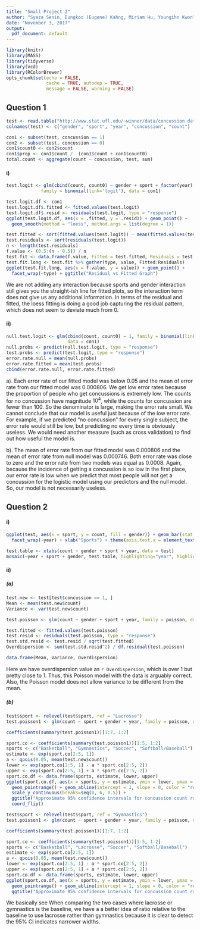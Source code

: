 ```yaml
---
title: "Small Project 2"
author: "Syaza Senin, Eungkoo (Eugene) Kahng, Miriam Hu, Youngihn Kwon"
date: "November 3, 2017"
output:
  pdf_document: default
---
```


```r
library(knitr)
library(MASS)
library(tidyverse)
library(vcd)
library(RColorBrewer)
opts_chunk$set(echo = FALSE,
               cache = TRUE, autodep = TRUE,
               message = FALSE, warning = FALSE)
```

## Question 1

```r
test <- read.table("http://www.stat.ufl.edu/~winner/data/concussion.dat")
colnames(test) <- c("gender", "sport", "year", "concussion", "count")

con1 <- subset(test, concussion == 1)
con2 <- subset(test, concussion == 0)
con1$count0 <- con2$count
con1$prop <- con1$count /  (con1$count + con1$count0)
total.count <- aggregate(count ~ concussion, test, sum)
```


#### i)


```r
test.logit <- glm(cbind(count, count0) ~ gender + sport + factor(year), 
             family = binomial(link='logit'), data = con1)

test.logit.df <- con1
test.logit.df$.fitted <- fitted.values(test.logit)
test.logit.df$.resid <- residuals(test.logit, type = "response")
ggplot(test.logit.df, aes(x = .fitted, y = .resid)) + geom_point() +
  geom_smooth(method = "loess", method.args = list(degree = 1))

test.fitted <- sort(fitted.values(test.logit)) - mean(fitted.values(test.logit))
test.residuals <- sort(residuals(test.logit))
n <- length(test.residuals)
f.value <- (0.5:(n - 0.5)) / n
test.fit <- data.frame(f.value, Fitted = test.fitted, Residuals = test.residuals)
test.fit.long <- test.fit %>% gather(type, value, Fitted:Residuals)
ggplot(test.fit.long, aes(x = f.value, y = value)) + geom_point() +
  facet_wrap(~type) + ggtitle("Residual vs Fitted Graph")
```

We are not adding any interaction because sports and gender interaction still gives you the straight-ish line for fitted plots, so the interaction term does not give us any additional information. In terms of the residual and fitted, the loess fitting is doing a good job capturing the residual pattern, which does not seem to deviate much from 0.


#### ii)

```r
null.test.logit <- glm(cbind(count, count0) ~ 1, family = binomial(link='logit'),
                       data = con1)
null.probs <- predict(null.test.logit, type = "response")
test.probs <- predict(test.logit, type = "response")
error.rate.null = mean(null.probs)
error.rate.fitted = mean(test.probs)
cbind(error.rate.null, error.rate.fitted)
```

a). Each error rate of our fitted model was below 0.05 and the mean of error rate from our fitted model was 0.000806. We get low error rates because the proportion of people who get concussions is extremely low. The counts for no concussion have magnitude $10^4$, while the counts for concussion are fewer than 100. So the denominator is large, making the error rate small. We cannot conclude that our model is useful just because of the low error rate. For example, if we predicted "no concussion" for every single subject, the error rate would still be low, but predicting no every time is obviously useless. We would need another measure (such as cross validation) to find out how useful the model is.

b). The mean of error rate from our fitted model was 0.000806 and the mean of error rate from null model was 0.000746. Both error rate was close to zero and the error rate from two models was equal as 0.0008. Again, because the incidence of getting a concussion is so low in the first place, our error rate is low when we predict that most people will not get a concussion for the logistic model using our predictors and the null model. So, our model is not necessarily useless.

## Question 2

#### i)

```r
ggplot(test, aes(x = sport, y = count, fill = gender)) + geom_bar(stat = "identity") +
  facet_wrap(~year) + xlab("Sports") + theme(axis.text.x = element_text(angle = 90, hjust = 1))

test.table <- xtabs(count ~ gender + sport + year, data = test)
mosaic(~year + sport + gender, test.table, highlighting="year", highlighting_fill = brewer.pal(3, "Set3"))
```


#### ii)

##### (a)

```r
test.new <- test[test$concussion == 1, ]
Mean <- mean(test.new$count)
Variance <- var(test.new$count)
```

```r
test.poisson <- glm(count ~ gender + sport + year, family = poisson, data = test.new)
```

```r
test.fitted <- fitted.values(test.poisson)
test.resid <- residuals(test.poisson, type = "response")
test.std.resid <- test.resid / sqrt(test.fitted)
Overdispersion <- sum(test.std.resid^2) / df.residual(test.poisson)

data.frame(Mean, Variance, Overdispersion)
```

Here we have overdispersion value as `r Overdispersion`, which is over 1 but pretty close to 1. Thus, this Poisson model with the data is arguably correct. Also, the Poisson model does not allow variance to be different from the mean.

##### (b)

```r
test$sport <- relevel(test$sport, ref = "Lacrosse")
test.poisson1 <- glm(count ~ sport + gender + year, family = poisson, data = test)

coefficients(summary(test.poisson1))[1:7, 1:2]

sport.co <- coefficients(summary(test.poisson1))[1:5, 1:2]
sports <- c("Basketball", "Gymnastics", "Soccer", "Softball/Baseball")
estimate <- exp(sport.co[2:5, 1])
a <- qpois(0.05, mean(test.new$count))
lower <- exp(sport.co[2:5, 1] - a * sport.co[2:5, 2])
upper <- exp(sport.co[2:5, 1] + a * sport.co[2:5, 2])
sport.co.df <- data.frame(sports, estimate, lower, upper)
ggplot(sport.co.df, aes(x = sports, y = estimate, ymin = lower, ymax = upper)) + 
  geom_pointrange() + geom_abline(intercept = 1, slope = 0, color = "red") + 
  scale_y_continuous(breaks=seq(0, 6, 0.5)) + 
  ggtitle("Approximate 95% confidence intervals for concussion count rates \n lacrosse as baseline") +
  coord_flip()

test$sport <- relevel(test$sport, ref = "Gymnastics")
test.poisson1 <- glm(count ~ sport + gender + year, family = poisson, data = test)

coefficients(summary(test.poisson1))[1:7, 1:2]

sport.co <- coefficients(summary(test.poisson1))[1:5, 1:2]
sports <- c("Basketball", "Lacrosse", "Soccer", "Softball/Baseball")
estimate <- exp(sport.co[2:5, 1])
a <- qpois(0.05, mean(test.new$count))
lower <- exp(sport.co[2:5, 1] - a * sport.co[2:5, 2])
upper <- exp(sport.co[2:5, 1] + a * sport.co[2:5, 2])
sport.co.df <- data.frame(sports, estimate, lower, upper)
ggplot(sport.co.df, aes(x = sports, y = estimate, ymin = lower, ymax = upper)) + 
  geom_pointrange() + geom_abline(intercept = 1, slope = 0, color = "red")  + 
  ggtitle("Approximate 95% confidence intervals for concussion count rates \n gymnastics as baseline") + coord_flip()
```

We basically see When comparing the two cases where lacrosse or gymnastics is the baseline, we have a a better idea of ratio relative to the baseline to use lacrosse rather than gymnastics because it is clear to detect the 95% CI indicates narrower widths.
